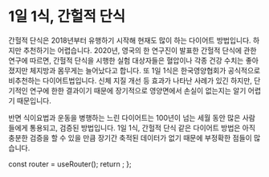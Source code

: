 # 1일 1식, 간헐적 단식

간헐적 단식은 2018년부터 유행하기 시작해 현재도 많이 하는 다이어트 방법입니다. 하지만 추천하기는 어렵습니다. 2020년, 영국의 한 연구진이 발표한 간헐적 단식에 관한 연구에 따르면, 간헐적 단식을 시행한 실험 대상자들은 혈압이나 각종 건강 수치는 좋아졌지만 체지방과 몸무게는 늘어났다고 합니다. 또 1일 1식은 한국영양협회가 공식적으로 비추천하는 다이어트법입니다. 신체 지질 개선 등 효과가 나타난 사례가 있긴 하지만, 단기적인 연구에 한한 결과이기 때문에 장기적으로 영양면에서 손실이 없는지는 알기 어렵기 때문입니다.

반면 식이요법과 운동을 병행하는 느린 다이어트는 100년이 넘는 세월 동안 많은 사람들에게 통용되고, 검증된 방법입니다. 1일 1식, 간헐적 단식 같은 다이어트 방법은 아직 충분한 검증을 할 수 있을 만큼 장기간 축적된 데이터가 없기 때문에 부정확한 점들이 많습니다.



  const router = useRouter();
  return <PageKey route={router.pathname} />;
};

<Final />
